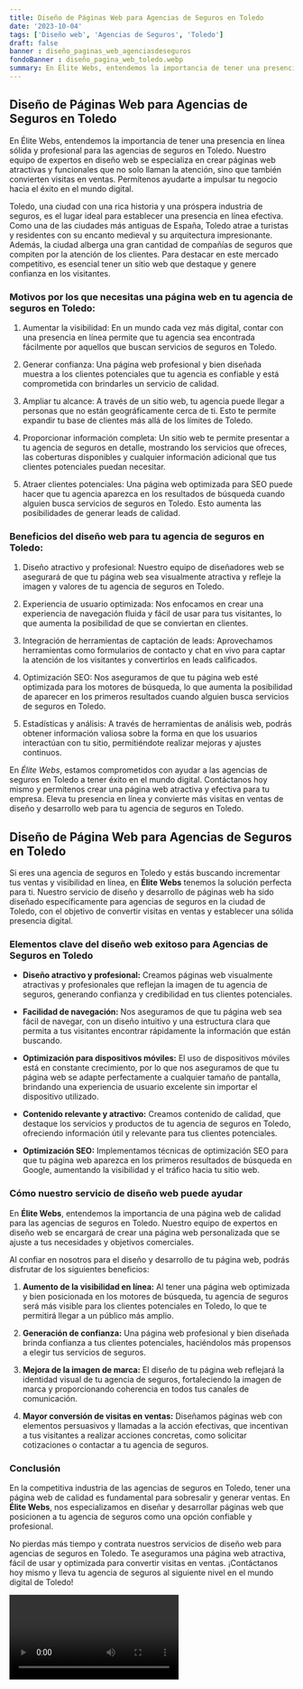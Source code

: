 ```yaml
---
title: Diseño de Páginas Web para Agencias de Seguros en Toledo
date: '2023-10-04'
tags: ['Diseño web', 'Agencias de Seguros', 'Toledo']
draft: false
banner : diseño_paginas_web_agenciasdeseguros
fondoBanner : diseño_pagina_web_toledo.webp
summary: En Élite Webs, entendemos la importancia de tener una presencia en línea sólida y profesional para las agencias de seguros en Toledo. Nuestro equipo de expertos en diseño web se especializa en crear páginas web atractivas y funcionales que no solo llaman la atención, sino que también convierten visitas en ventas. Permítenos ayudarte a impulsar tu negocio hacia el éxito en el mundo digital.
---
```


## Diseño de Páginas Web para Agencias de Seguros en Toledo

En Élite Webs, entendemos la importancia de tener una presencia en línea sólida y profesional para las agencias de seguros en Toledo. Nuestro equipo de expertos en diseño web se especializa en crear páginas web atractivas y funcionales que no solo llaman la atención, sino que también convierten visitas en ventas. Permítenos ayudarte a impulsar tu negocio hacia el éxito en el mundo digital.

Toledo, una ciudad con una rica historia y una próspera industria de seguros, es el lugar ideal para establecer una presencia en línea efectiva. Como una de las ciudades más antiguas de España, Toledo atrae a turistas y residentes con su encanto medieval y su arquitectura impresionante. Además, la ciudad alberga una gran cantidad de compañías de seguros que compiten por la atención de los clientes. Para destacar en este mercado competitivo, es esencial tener un sitio web que destaque y genere confianza en los visitantes.

### Motivos por los que necesitas una página web en tu agencia de seguros en Toledo:

1. Aumentar la visibilidad: En un mundo cada vez más digital, contar con una presencia en línea permite que tu agencia sea encontrada fácilmente por aquellos que buscan servicios de seguros en Toledo.

2. Generar confianza: Una página web profesional y bien diseñada muestra a los clientes potenciales que tu agencia es confiable y está comprometida con brindarles un servicio de calidad.

3. Ampliar tu alcance: A través de un sitio web, tu agencia puede llegar a personas que no están geográficamente cerca de ti. Esto te permite expandir tu base de clientes más allá de los límites de Toledo.

4. Proporcionar información completa: Un sitio web te permite presentar a tu agencia de seguros en detalle, mostrando los servicios que ofreces, las coberturas disponibles y cualquier información adicional que tus clientes potenciales puedan necesitar.

5. Atraer clientes potenciales: Una página web optimizada para SEO puede hacer que tu agencia aparezca en los resultados de búsqueda cuando alguien busca servicios de seguros en Toledo. Esto aumenta las posibilidades de generar leads de calidad.

### Beneficios del diseño web para tu agencia de seguros en Toledo:

1. Diseño atractivo y profesional: Nuestro equipo de diseñadores web se asegurará de que tu página web sea visualmente atractiva y refleje la imagen y valores de tu agencia de seguros en Toledo.

2. Experiencia de usuario optimizada: Nos enfocamos en crear una experiencia de navegación fluida y fácil de usar para tus visitantes, lo que aumenta la posibilidad de que se conviertan en clientes.

3. Integración de herramientas de captación de leads: Aprovechamos herramientas como formularios de contacto y chat en vivo para captar la atención de los visitantes y convertirlos en leads calificados.

4. Optimización SEO: Nos aseguramos de que tu página web esté optimizada para los motores de búsqueda, lo que aumenta la posibilidad de aparecer en los primeros resultados cuando alguien busca servicios de seguros en Toledo.

5. Estadísticas y análisis: A través de herramientas de análisis web, podrás obtener información valiosa sobre la forma en que los usuarios interactúan con tu sitio, permitiéndote realizar mejoras y ajustes continuos.

En *Élite Webs*, estamos comprometidos con ayudar a las agencias de seguros en Toledo a tener éxito en el mundo digital. Contáctanos hoy mismo y permítenos crear una página web atractiva y efectiva para tu empresa. Eleva tu presencia en línea y convierte más visitas en ventas de diseño y desarrollo web para tu agencia de seguros en Toledo.

<GifSeo />

<Cta />

## Diseño de Página Web para Agencias de Seguros en Toledo

Si eres una agencia de seguros en Toledo y estás buscando incrementar tus ventas y visibilidad en línea, en **Élite Webs** tenemos la solución perfecta para ti. Nuestro servicio de diseño y desarrollo de páginas web ha sido diseñado específicamente para agencias de seguros en la ciudad de Toledo, con el objetivo de convertir visitas en ventas y establecer una sólida presencia digital. 

### Elementos clave del diseño web exitoso para Agencias de Seguros en Toledo

- **Diseño atractivo y profesional:** Creamos páginas web visualmente atractivas y profesionales que reflejan la imagen de tu agencia de seguros, generando confianza y credibilidad en tus clientes potenciales.

- **Facilidad de navegación:** Nos aseguramos de que tu página web sea fácil de navegar, con un diseño intuitivo y una estructura clara que permita a tus visitantes encontrar rápidamente la información que están buscando.

- **Optimización para dispositivos móviles:** El uso de dispositivos móviles está en constante crecimiento, por lo que nos aseguramos de que tu página web se adapte perfectamente a cualquier tamaño de pantalla, brindando una experiencia de usuario excelente sin importar el dispositivo utilizado.

- **Contenido relevante y atractivo:** Creamos contenido de calidad, que destaque los servicios y productos de tu agencia de seguros en Toledo, ofreciendo información útil y relevante para tus clientes potenciales.

- **Optimización SEO:** Implementamos técnicas de optimización SEO para que tu página web aparezca en los primeros resultados de búsqueda en Google, aumentando la visibilidad y el tráfico hacia tu sitio web.

### Cómo nuestro servicio de diseño web puede ayudar

En **Élite Webs**, entendemos la importancia de una página web de calidad para las agencias de seguros en Toledo. Nuestro equipo de expertos en diseño web se encargará de crear una página web personalizada que se ajuste a tus necesidades y objetivos comerciales.

Al confiar en nosotros para el diseño y desarrollo de tu página web, podrás disfrutar de los siguientes beneficios:

1. **Aumento de la visibilidad en línea:** Al tener una página web optimizada y bien posicionada en los motores de búsqueda, tu agencia de seguros será más visible para los clientes potenciales en Toledo, lo que te permitirá llegar a un público más amplio.

2. **Generación de confianza:** Una página web profesional y bien diseñada brinda confianza a tus clientes potenciales, haciéndolos más propensos a elegir tus servicios de seguros.

3. **Mejora de la imagen de marca:** El diseño de tu página web reflejará la identidad visual de tu agencia de seguros, fortaleciendo la imagen de marca y proporcionando coherencia en todos tus canales de comunicación.

4. **Mayor conversión de visitas en ventas:** Diseñamos páginas web con elementos persuasivos y llamadas a la acción efectivas, que incentivan a tus visitantes a realizar acciones concretas, como solicitar cotizaciones o contactar a tu agencia de seguros.

### Conclusión

En la competitiva industria de las agencias de seguros en Toledo, tener una página web de calidad es fundamental para sobresalir y generar ventas. En **Élite Webs**, nos especializamos en diseñar y desarrollar páginas web que posicionen a tu agencia de seguros como una opción confiable y profesional.

No pierdas más tiempo y contrata nuestros servicios de diseño web para agencias de seguros en Toledo. Te aseguramos una página web atractiva, fácil de usar y optimizada para convertir visitas en ventas. ¡Contáctanos hoy mismo y lleva tu agencia de seguros al siguiente nivel en el mundo digital de Toledo!

<Video />

<CtaBot job='Agencias de Seguros' city='Toledo'/>

<Gmaps query='Toledo+españa+maps' />